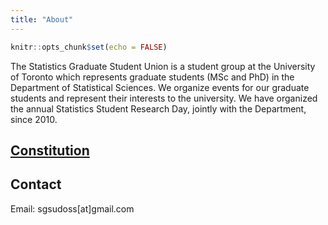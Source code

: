 ```yaml
---
title: "About"
---
```


```r
knitr::opts_chunk$set(echo = FALSE)
```

The Statistics Graduate Student Union is a student group at the University of Toronto which represents graduate students (MSc and PhD) in the Department of Statistical Sciences. We organize events for our graduate students and represent their interests to the university. We have organized the annual Statistics Student Research Day, jointly with the Department, since 2010. 

## [Constitution](./constitution.html)

## Contact

Email: sgsudoss[at]gmail.com



